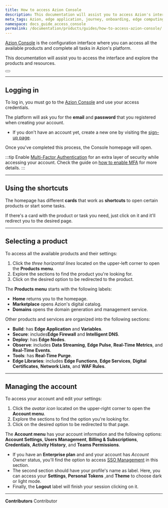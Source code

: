 ```yaml
---
title: How to access Azion Console
description: This documentation will assist you to access Azion's interface and explore the products and resources.
meta_tags: Azion, edge application, journey, onboarding, edge computing
namespace: docs_guide_access_console
permalink: /documentation/products/guides/how-to-access-azion-console/
---
```


[Azion Console](https://console.azion.com/) is the configuration interface where you can access all the available products and complete all tasks in Azion's platform. 

This documentation will assist you to access the interface and explore the products and resources.


<Button href="/en/documentation/products/guides/getting-to-know-azion-console/" text="go to Azion Console reference" variant="secondary"> 

</Button>

---

## Logging in

To log in, you must go to the [Azion Console](https://console.azion.com/) and use your access credentials.

The platform will ask you for the **email** and **password** that you registered when creating your account.
- If you don't have an account yet, create a new one by visiting the [sign-up page](https://console.azion.com/signup/).

Once you've completed this process, the Console homepage will open.

:::tip
Enable [Multi⁠-⁠Factor Authentication](/en/documentation/products/accounts/multi-factor-authentication/) for an extra layer of security while accessing your account. Check the guide on [how to enable MFA](/en/documentation/products/guides/multi-factor-authentication/) for more details.
:::

---

## Using the shortcuts

The homepage has different **cards** that work as **shortcuts** to open certain products or start some tasks.

If there's a card with the product or task you need, just click on it and it'll redirect you to the desired page.

---

## Selecting a product

To access all the available products and their settings:

1. Click the *three horizontal lines* located on the upper-left corner to open the **Products menu**.
2. Explore the sections to find the product you're looking for.
3. Click on the desired option to be redirected to the product.

The **Products menu** starts with the following labels:

- **Home** returns you to the homepage.
- **Marketplace** opens Azion's digital catalog.
- **Domains** opens the domain generation and management service.

Other products and services are organized into the following sections:

- **Build**: has **Edge Application** and **Variables**.
- **Secure**: includes**Edge Firewall** and **Intelligent DNS**.
- **Deploy**: has **Edge Nodes**.
- **Observe**: includes **Data Streaming**, **Edge Pulse**, **Real-Time Metrics**, and **Real-Time Events**.
- **Tools**: has **Real-Time Purge**.
- **Edge Libraries**: includes **Edge Functions**, **Edge Services**, **Digital Certificates**, **Network Lists**, and **WAF Rules**. 

---

## Managing the account

To access your account and edit your settings:

1. Click the *avatar icon* located on the upper-right corner to open the **Account menu**.
2. Explore the sections to find the option you're looking for.
3. Click on the desired option to be redirected to that page.

The **Account menu** has your account information and the following options: **Account Settings**, **Users Management**, **Billing & Subscriptions**, **Credentials**, **Activity History**, and **Teams Permissions**.
  -  If you have an **Enterprise plan** and and your account has *Account Owner* status, you'll find the option to access [SSO Management](/en/documentation/products/guides/sso/) in this section.
- The second section should have your profile's name as label. Here, you can access your **Settings**, **Personal Tokens** ,and **Theme** to choose dark or light mode.
- Finally, the **Logout** label will finish your session clicking on it.



---


**Contributors** <ContributorList>Contributor</ContributorList>
